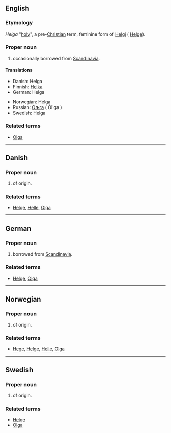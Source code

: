 ==English==

===Etymology===
{{ON.}} ''Helga'' "[[holy]]", a pre-[[Christian]] term, feminine form of [[Helgi]] ( [[Helge]]).

===Proper noun===
{{en-proper noun}}

# {{given name|female}} occasionally borrowed from [[Scandinavia]].

====Translations====
{{top}}
*Danish: Helga
*Finnish: [[Helka]]
*German: Helga
{{mid}}
*Norwegian: Helga
*Russian:  [[Ољга]] ( Ól'ga )
*Swedish:  Helga
{{bottom}}

===Related terms===
*[[Olga]]

----

==Danish==

===Proper noun===
{{infl|da|proper noun}}

# {{given name|female||da:}} of {{ON.|lang=da}} origin.

===Related terms===
*[[Helge]], [[Helle]], [[Olga]]

----

==German==

===Proper noun===
{{infl|de|proper noun}}

# {{given name|female||de:}} borrowed from [[Scandinavia]].

===Related terms===
*[[Helge]], [[Olga]]

----

==Norwegian==

===Proper noun===
{{infl|no|proper noun}}

# {{given name|female||no:}} of {{ON.|lang=no}} origin.

===Related terms===
*[[Hege]], [[Helge]], [[Helle]], [[Olga]]

----

==Swedish==

===Proper noun===
{{infl|sv|proper noun}}

# {{given name|female||sv:}} of {{ON.|lang=sv}} origin.

===Related terms===
*[[Helge]]
*[[Olga]]